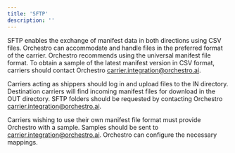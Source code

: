 ```yaml
---
title: 'SFTP'
description: ''
---
```

SFTP enables the exchange of manifest data in both directions using CSV files. Orchestro can accommodate and handle files in the preferred format of the carrier. Orchestro recommends using the universal manifest file format. To obtain a sample of the latest manifest version in CSV format, carriers should contact Orchestro carrier.integration@orchestro.ai.
 
Carriers acting as shippers should log in and upload files to the IN directory. Destination carriers will find incoming manifest files for download in the OUT directory. SFTP folders should be requested by contacting Orchestro carrier.integration@orchestro.ai. 
 
Carriers wishing to use their own manifest file format must provide Orchestro with a sample. Samples should be sent to carrier.integration@orchestro.ai. Orchestro can configure the necessary mappings. 
